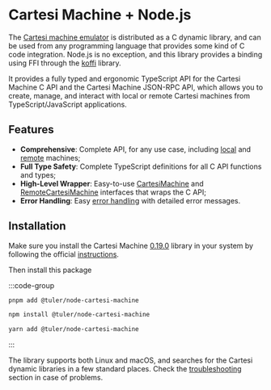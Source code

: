 # Cartesi Machine + Node.js

The [Cartesi machine emulator](https://github.com/cartesi/machine-emulator) is distributed as a C dynamic library, and can be used from any programming language that provides some kind of C code integration. Node.js is no exception, and this library provides a binding using FFI through the [koffi](https://koffi.dev) library.

It provides a fully typed and ergonomic TypeScript API for the Cartesi Machine C API and the Cartesi Machine JSON-RPC API, which allows you to create, manage, and interact with local or remote Cartesi machines from TypeScript/JavaScript applications.

## Features

- **Comprehensive**: Complete API, for any use case, including [local](/local) and [remote](/remote) machines;
- **Full Type Safety**: Complete TypeScript definitions for all C API functions and types;
- **High-Level Wrapper**: Easy-to-use [CartesiMachine](/api/cartesi-machine) and [RemoteCartesiMachine](/api/remote-cartesi-machine) interfaces that wraps the C API;
- **Error Handling**: Easy [error handling](/error-handling) with detailed error messages.

## Installation

Make sure you install the Cartesi Machine [0.19.0](https://github.com/cartesi/machine-emulator/releases/tag/v0.19.0) library in your system by following the official [instructions](https://github.com/cartesi/machine-emulator?tab=readme-ov-file#installation).

Then install this package

:::code-group

```bash [pnpm]
pnpm add @tuler/node-cartesi-machine
```

```bash [npm]
npm install @tuler/node-cartesi-machine
```

```bash [yarn]
yarn add @tuler/node-cartesi-machine
```
:::

The library supports both Linux and macOS, and searches for the Cartesi dynamic libraries in a few standard places.
Check the [troubleshooting](./troubleshooting) section in case of problems.
